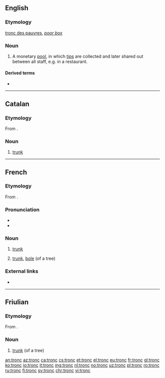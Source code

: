 ==English==

===Etymology===
{{etyl|fr|en}} [[tronc des pauvres]], ''[[poor box]]''

===Noun===
{{en-noun}}

# {{lb|en|British}} A monetary [[pool]], in which [[tips]] are collected and later shared out between all staff, e.g. in a restaurant.

====Derived terms====
* {{l|en|troncmaster}}

----

==Catalan==

===Etymology===
From {{etyl|la|ca}} {{m|la|truncus}}.

===Noun===
{{ca-noun|m}}

# [[trunk]] {{gloss|of a tree}}

----

==French==

===Etymology===
From {{etyl|la|fr}} {{m|la|truncus}}.

===Pronunciation===
* {{IPA|/tʁɔ̃/|lang=fr}}
* {{audio|Fr-tronc.ogg|audio|lang=fr}}

===Noun===
{{fr-noun|m}}

# {{lb|fr|anatomy}} [[trunk]]
# {{lb|fr|botany}} [[trunk]], [[bole]] (of a tree)

===External links===
* {{R:TLFi}}

----

==Friulian==

===Etymology===
From {{etyl|la|fur}} {{m|la|truncus}}.

===Noun===
{{fur-noun|m}}

# [[trunk]] (of a tree)

[[an:tronc]]
[[az:tronc]]
[[ca:tronc]]
[[cs:tronc]]
[[et:tronc]]
[[el:tronc]]
[[eu:tronc]]
[[fr:tronc]]
[[gl:tronc]]
[[ko:tronc]]
[[io:tronc]]
[[it:tronc]]
[[mg:tronc]]
[[nl:tronc]]
[[no:tronc]]
[[uz:tronc]]
[[pl:tronc]]
[[ro:tronc]]
[[ru:tronc]]
[[fi:tronc]]
[[sv:tronc]]
[[chr:tronc]]
[[vi:tronc]]